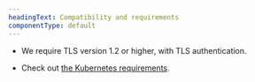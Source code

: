 ```yaml
---
headingText: Compatibility and requirements
componentType: default
---
```


* We require TLS version 1.2 or higher, with TLS authentication.

* Check out [the Kubernetes requirements](/docs/monitor-service-running-kubernetes#requirements).
